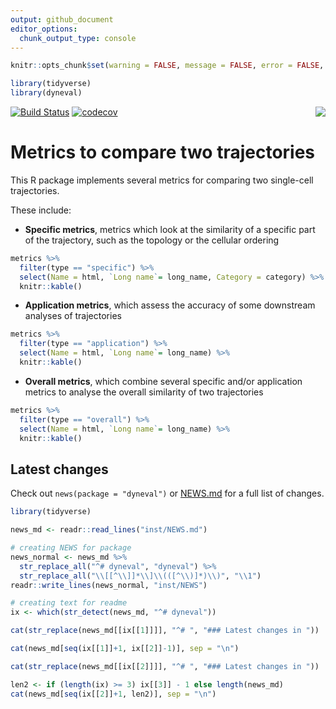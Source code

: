 ```yaml
---
output: github_document
editor_options:
  chunk_output_type: console
---
```


<!-- README.md is generated from README.Rmd. Please edit that file -->

```r
knitr::opts_chunk$set(warning = FALSE, message = FALSE, error = FALSE, echo = FALSE)
```

```r
library(tidyverse)
library(dyneval)
```

[![Build Status](https://api.travis-ci.org/dynverse/dyneval.svg)](https://travis-ci.org/dynverse/dyneval)
[![codecov](https://codecov.io/gh/dynverse/dyneval/branch/master/graph/badge.svg)](https://codecov.io/gh/dynverse/dyneval)
<img src="man/figures/logo.png" align="right" />

# Metrics to compare two trajectories

This R package implements several metrics for comparing two single-cell trajectories.

These include:

- **Specific metrics**, metrics which look at the similarity of a specific part of the trajectory, such as the topology or the cellular ordering

```r
metrics %>% 
  filter(type == "specific") %>%
  select(Name = html, `Long name`= long_name, Category = category) %>% 
  knitr::kable()
```

- **Application metrics**, which assess the accuracy of some downstream analyses of trajectories

```r
metrics %>% 
  filter(type == "application") %>%
  select(Name = html, `Long name`= long_name) %>% 
  knitr::kable()
```

- **Overall metrics**, which combine several specific and/or application metrics to analyse the overall similarity of two trajectories

```r
metrics %>% 
  filter(type == "overall") %>%
  select(Name = html, `Long name`= long_name) %>% 
  knitr::kable()
```


## Latest changes
Check out `news(package = "dyneval")` or [NEWS.md](inst/NEWS.md) for a full list of changes.

<!-- This section gets automatically generated from inst/NEWS.md, and also generates inst/NEWS -->

```r
library(tidyverse)

news_md <- readr::read_lines("inst/NEWS.md")

# creating NEWS for package
news_normal <- news_md %>% 
  str_replace_all("^# dyneval", "dyneval") %>% 
  str_replace_all("\\[[^\\]]*\\]\\(([^\\)]*)\\)", "\\1")
readr::write_lines(news_normal, "inst/NEWS")

# creating text for readme
ix <- which(str_detect(news_md, "^# dyneval"))

cat(str_replace(news_md[[ix[[1]]]], "^# ", "### Latest changes in "))

cat(news_md[seq(ix[[1]]+1, ix[[2]]-1)], sep = "\n")

cat(str_replace(news_md[[ix[[2]]]], "^# ", "### Latest changes in "))

len2 <- if (length(ix) >= 3) ix[[3]] - 1 else length(news_md)
cat(news_md[seq(ix[[2]]+1, len2)], sep = "\n")
```
